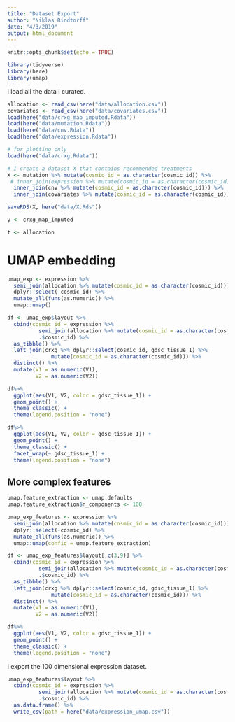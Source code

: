 ```yaml
---
title: "Dataset Export"
author: "Niklas Rindtorff"
date: "4/3/2019"
output: html_document
---
```


```r
knitr::opts_chunk$set(echo = TRUE)
```


```r
library(tidyverse)
library(here)
library(umap)
```

I load all the data I curated. 

```r
allocation <- read_csv(here("data/allocation.csv"))
covariates <- read_csv(here("data/covariates.csv"))
load(here("data/crxg_map_imputed.Rdata"))
load(here("data/mutation.Rdata"))
load(here("data/cnv.Rdata"))
load(here("data/expression.Rdata"))

# for plotting only
load(here("data/crxg.Rdata"))
```

```r
# I create a dataset X that contains recommended treatments 
X <- mutation %>% mutate(cosmic_id = as.character(cosmic_id)) %>% 
 # inner_join(expression %>% mutate(cosmic_id = as.character(cosmic_id))) %>% 
  inner_join(cnv %>% mutate(cosmic_id = as.character(cosmic_id))) %>% 
  inner_join(covariates %>% mutate(cosmic_id = as.character(cosmic_id)))

saveRDS(X, here("data/X.Rds"))
```

```r
y <- crxg_map_imputed
```

```r
t <- allocation
```

# UMAP embedding 

```r
umap_exp <- expression %>% 
  semi_join(allocation %>% mutate(cosmic_id = as.character(cosmic_id))) %>%
  dplyr::select(-cosmic_id) %>% 
  mutate_all(funs(as.numeric)) %>%
  umap::umap()


```


```r
df <- umap_exp$layout %>% 
  cbind(cosmic_id = expression %>% 
          semi_join(allocation %>% mutate(cosmic_id = as.character(cosmic_id))) %>% 
          .$cosmic_id) %>%
  as_tibble() %>%
  left_join(crxg %>% dplyr::select(cosmic_id, gdsc_tissue_1) %>% 
              mutate(cosmic_id = as.character(cosmic_id))) %>%
  distinct() %>% 
  mutate(V1 = as.numeric(V1),
         V2 = as.numeric(V2))

df%>%
  ggplot(aes(V1, V2, color = gdsc_tissue_1)) + 
  geom_point() + 
  theme_classic() + 
  theme(legend.position = "none")
```

```r
df%>%
  ggplot(aes(V1, V2, color = gdsc_tissue_1)) + 
  geom_point() + 
  theme_classic() + 
  facet_wrap(~ gdsc_tissue_1) + 
  theme(legend.position = "none")
```

## More complex features

```r
umap.feature_extraction <- umap.defaults
umap.feature_extraction$n_components <- 100

umap_exp_features <- expression %>% 
  semi_join(allocation %>% mutate(cosmic_id = as.character(cosmic_id))) %>%
  dplyr::select(-cosmic_id) %>% 
  mutate_all(funs(as.numeric)) %>%
  umap::umap(config = umap.feature_extraction)

df <- umap_exp_features$layout[,c(3,9)] %>%
  cbind(cosmic_id = expression %>% 
          semi_join(allocation %>% mutate(cosmic_id = as.character(cosmic_id))) %>% 
          .$cosmic_id) %>%
  as_tibble() %>%
  left_join(crxg %>% dplyr::select(cosmic_id, gdsc_tissue_1) %>% 
              mutate(cosmic_id = as.character(cosmic_id))) %>%
  distinct() %>% 
  mutate(V1 = as.numeric(V1),
         V2 = as.numeric(V2))

df%>%
  ggplot(aes(V1, V2, color = gdsc_tissue_1)) + 
  geom_point() + 
  theme_classic() + 
  theme(legend.position = "none")
```

I export the 100 dimensional expression dataset.

```r
umap_exp_features$layout %>%
  cbind(cosmic_id = expression %>% 
          semi_join(allocation %>% mutate(cosmic_id = as.character(cosmic_id))) %>% 
          .$cosmic_id) %>%
  as.data.frame() %>%
  write_csv(path = here("data/expression_umap.csv"))
```

